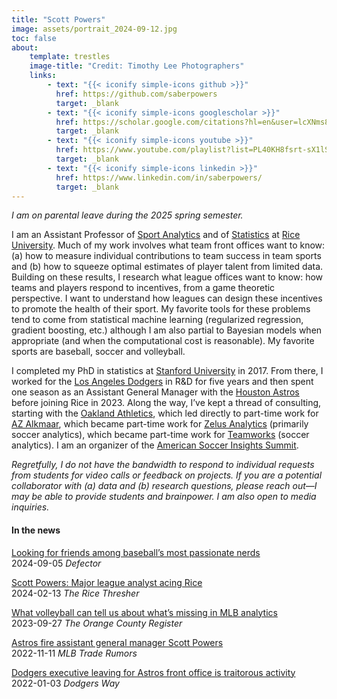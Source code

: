 ```yaml
---
title: "Scott Powers"
image: assets/portrait_2024-09-12.jpg
toc: false
about:
    template: trestles
    image-title: "Credit: Timothy Lee Photographers"
    links:
        - text: "{{< iconify simple-icons github >}}"
          href: https://github.com/saberpowers
          target: _blank
        - text: "{{< iconify simple-icons googlescholar >}}"
          href: https://scholar.google.com/citations?hl=en&user=lcXNms8AAAAJ
          target: _blank
        - text: "{{< iconify simple-icons youtube >}}"
          href: https://www.youtube.com/playlist?list=PL40KH8fsrt-sX1lSf659bl1u341F76ue3
          target: _blank
        - text: "{{< iconify simple-icons linkedin >}}"
          href: https://www.linkedin.com/in/saberpowers/
          target: _blank
---
```


*I am on parental leave during the 2025 spring semester.*

I am an Assistant Professor of [Sport Analytics](https://sport.rice.edu/){target=_blank} and of [Statistics](https://statistics.rice.edu/){target=_blank} at [Rice University](https://www.rice.edu/){target=_blank}. Much of my work involves what team front offices want to know: (a) how to measure individual contributions to team success in team sports and (b) how to squeeze optimal estimates of player talent from limited data. Building on these results, I research what league offices want to know: how teams and players respond to incentives, from a game theoretic perspective. I want to understand how leagues can design these incentives to promote the health of their sport. My favorite tools for these problems tend to come from statistical machine learning (regularized regression, gradient boosting, etc.) although I am also partial to Bayesian models when appropriate (and when the computational cost is reasonable). My favorite sports are baseball, soccer and volleyball.

I completed my PhD in statistics at [Stanford University](https://www.stanford.edu/){target=_blank} in 2017. From there, I worked for the [Los Angeles Dodgers](https://www.mlb.com/dodgers){target=_blank} in R&D for five years and then spent one season as an Assistant General Manager with the [Houston Astros](https://www.mlb.com/astros){target=_blank} before joining Rice in 2023. Along the way, I've kept a thread of consulting, starting with the [Oakland Athletics](https://www.mlb.com/athletics){target=_blank}, which led directly to part-time work for [AZ Alkmaar](https://www.az.nl/en){target=_blank}, which became part-time work for [Zelus Analytics](https://zelusanalytics.com/){target=_blank} (primarily soccer analytics), which became part-time work for [Teamworks](https://teamworks.com/){target=_blank} (soccer analytics). I am an organizer of the [American Soccer Insights Summit](https://americansoccerinsights.com/){target=_blank}.

*Regretfully, I do not have the bandwidth to respond to individual requests from students for video calls or feedback on projects. If you are a potential collaborator with (a) data and (b) research questions, please reach out---I may be able to provide students and brainpower. I am also open to media inquiries.*

#### In the news

[Looking for friends among baseball's most passionate nerds](https://defector.com/looking-for-friends-among-baseballs-most-passionate-nerds){target=_blank}\
2024-09-05 *Defector*

[​​Scott Powers: Major league analyst acing Rice](https://www.ricethresher.org/article/2024/02/scott-powers-major-league-analyst-acing-rice){target=_blank}\
2024-02-13 *The Rice Thresher*

[What volleyball can tell us about what’s missing in MLB analytics](https://www.ocregister.com/2023/09/27/hoornstra-reckoning-with-the-powers-and-limits-of-analytics-in-baseball/){target=_blank}\
2023-09-27 *The Orange County Register*

[Astros fire assistant general manager Scott Powers](https://www.mlbtraderumors.com/2022/11/astros-fire-assistant-general-manager-scott-powers.html){target=_blank}\
2022-11-11 *MLB Trade Rumors*

[Dodgers executive leaving for Astros front office is traitorous activity](https://dodgersway.com/2022/01/03/dodgers-executive-leaving-astros-front-office-traitorous-activity/){target=_blank}\
2022-01-03 *Dodgers Way*
